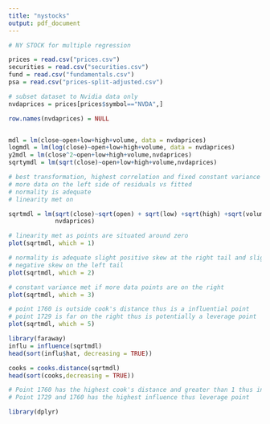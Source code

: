 ---
title: "nystocks"
output: pdf_document
---

```{r}

# NY STOCK for multiple regression

prices = read.csv("prices.csv")
securities = read.csv("securities.csv")
fund = read.csv("fundamentals.csv")
psa = read.csv("prices-split-adjusted.csv")

# subset dataset to Nvidia data only
nvdaprices = prices[prices$symbol=="NVDA",]

row.names(nvdaprices) = NULL


mdl = lm(close~open+low+high+volume, data = nvdaprices)
logmdl = lm(log(close)~open+low+high+volume, data = nvdaprices)
y2mdl = lm(close^2~open+low+high+volume,nvdaprices)
sqrtymdl = lm(sqrt(close)~open+low+high+volume,nvdaprices)

# best transformation, highest correlation and fixed constant variance
# more data on the left side of residuals vs fitted
# normality is adequate
# linearity met on 

sqrtmdl = lm(sqrt(close)~sqrt(open) + sqrt(low) +sqrt(high) +sqrt(volume), 
             nvdaprices)

# linearity met as points are situated around zero
plot(sqrtmdl, which = 1)

# normality is adequate slight positive skew at the right tail and slight
# negative skew on the left tail
plot(sqrtmdl, which = 2)

# constant variance met if more data points are on the right
plot(sqrtmdl, which = 3)

# point 1760 is outside cook's distance thus is a influential point
# point 1729 is far on the right thus is potentially a leverage point
plot(sqrtmdl, which = 5)

library(faraway)
influ = influence(sqrtmdl)
head(sort(influ$hat, decreasing = TRUE))

cooks = cooks.distance(sqrtmdl)
head(sort(cooks,decreasing = TRUE))

# Point 1760 has the highest cook's distance and greater than 1 thus influential
# Point 1729 and 1760 has the highest influence thus leverage point

library(dplyr)



```

